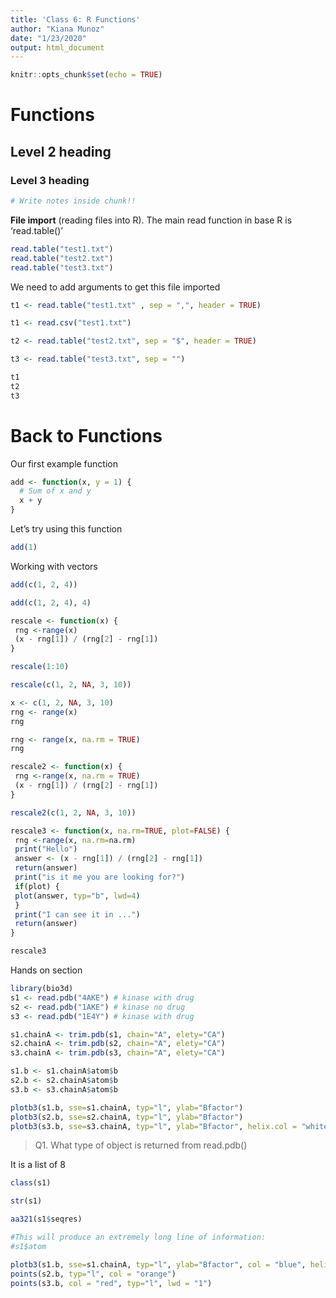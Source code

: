 ```yaml
---
title: 'Class 6: R Functions'
author: "Kiana Munoz"
date: "1/23/2020"
output: html_document
---
```


```r
knitr::opts_chunk$set(echo = TRUE)
```

# Functions

## Level 2 heading

### Level 3 heading

```r
# Write notes inside chunk!!
```

**File import** (reading files into R). The main read function in base R is 'read.table()'

```r
read.table("test1.txt")
read.table("test2.txt")
read.table("test3.txt")
```

We need to add arguments to get this file imported
```r
t1 <- read.table("test1.txt" , sep = ",", header = TRUE)
```

```r
t1 <- read.csv("test1.txt")
```

```r
t2 <- read.table("test2.txt", sep = "$", header = TRUE)
```

```r
t3 <- read.table("test3.txt", sep = "")
```

```r
t1
t2
t3
```

# Back to Functions

Our first example function

```r
add <- function(x, y = 1) {
  # Sum of x and y
  x + y 
}
```

Let's try using this function

```r
add(1)
```

Working with vectors

```r
add(c(1, 2, 4))
```

```r
add(c(1, 2, 4), 4)
```

```r
rescale <- function(x) {
 rng <-range(x)
 (x - rng[1]) / (rng[2] - rng[1])
}
```

```r
rescale(1:10)
```

```r
rescale(c(1, 2, NA, 3, 10))
```

```r
x <- c(1, 2, NA, 3, 10)
rng <- range(x)
rng
```

```r
rng <- range(x, na.rm = TRUE)
rng
```

```r
rescale2 <- function(x) {
 rng <-range(x, na.rm = TRUE)
 (x - rng[1]) / (rng[2] - rng[1])
}
```

```r
rescale2(c(1, 2, NA, 3, 10))
```

```r
rescale3 <- function(x, na.rm=TRUE, plot=FALSE) {
 rng <-range(x, na.rm=na.rm)
 print("Hello")
 answer <- (x - rng[1]) / (rng[2] - rng[1])
 return(answer)
 print("is it me you are looking for?")
 if(plot) {
 plot(answer, typ="b", lwd=4)
 }
 print("I can see it in ...")
 return(answer)
}
```

```r
rescale3
```

Hands on section
```r
library(bio3d)
s1 <- read.pdb("4AKE") # kinase with drug
s2 <- read.pdb("1AKE") # kinase no drug
s3 <- read.pdb("1E4Y") # kinase with drug

s1.chainA <- trim.pdb(s1, chain="A", elety="CA")
s2.chainA <- trim.pdb(s2, chain="A", elety="CA")
s3.chainA <- trim.pdb(s3, chain="A", elety="CA")

s1.b <- s1.chainA$atom$b
s2.b <- s2.chainA$atom$b
s3.b <- s3.chainA$atom$b

plotb3(s1.b, sse=s1.chainA, typ="l", ylab="Bfactor")
plotb3(s2.b, sse=s2.chainA, typ="l", ylab="Bfactor")
plotb3(s3.b, sse=s3.chainA, typ="l", ylab="Bfactor", helix.col = "white",  sheet.col = "white")
```

> Q1. What type of object is returned from read.pdb()

It is a list of 8 

```r
class(s1)
```

```r
str(s1)
```

```r
aa321(s1$seqres)
```

```r
#This will produce an extremely long line of information:
#s1$atom
```

```r
plotb3(s1.b, sse=s1.chainA, typ="l", ylab="Bfactor", col = "blue", helix.col = "yellow", lwd = "4")
points(s2.b, typ="l", col = "orange")
points(s3.b, col = "red", typ="l", lwd = "1")
```


